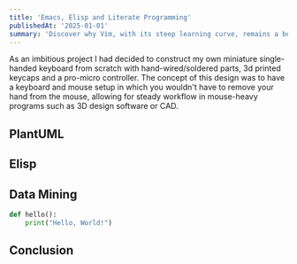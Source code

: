 ```yaml
---
title: 'Emacs, Elisp and Literate Programming'
publishedAt: '2025-01-01'
summary: 'Discover why Vim, with its steep learning curve, remains a beloved tool among developers for editing code efficiently and effectively.'
---
```


As an imbitious project I had decided to construct my own miniature single-handed keyboard from scratch with hand-wired/soldered parts, 3d printed keycaps and a pro-micro controller.
The concept of this design was to have a keyboard and mouse setup in which you wouldn't have to remove your hand from the mouse, allowing for steady workflow in mouse-heavy programs such as 3D design software or CAD.

## PlantUML

## Elisp

## Data Mining
```python
def hello():
    print("Hello, World!")
```



## Conclusion
